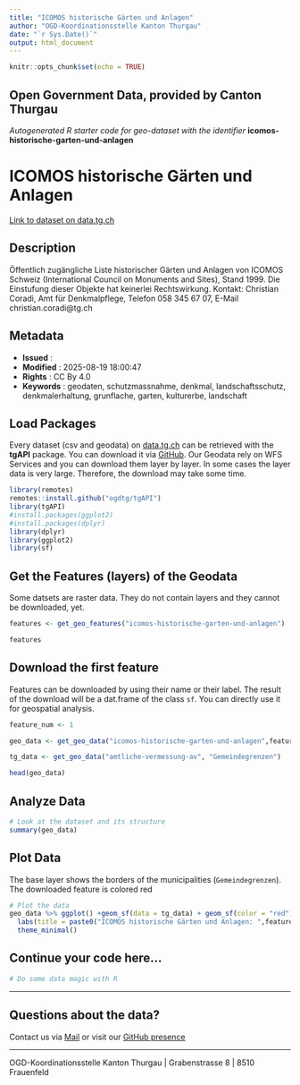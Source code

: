 ```yaml
---
title: "ICOMOS historische Gärten und Anlagen"
author: "OGD-Koordinationsstelle Kanton Thurgau"
date: "`r Sys.Date()`"
output: html_document
---
```


```r
knitr::opts_chunk$set(echo = TRUE)
```

## Open Government Data, provided by **Canton Thurgau**
*Autogenerated R starter code for geo-dataset with the identifier* **icomos-historische-garten-und-anlagen**


# **ICOMOS historische Gärten und Anlagen**

[Link to dataset on data.tg.ch](https://data.tg.ch/explore/dataset/icomos-historische-garten-und-anlagen/information/)

## Description

Öffentlich zugängliche Liste historischer Gärten und Anlagen von ICOMOS Schweiz (International Council on Monuments and Sites), Stand 1999. Die Einstufung dieser Objekte hat keinerlei Rechtswirkung. Kontakt: Christian Coradi, Amt für Denkmalpflege, Telefon 058 345 67 07, E-Mail christian.coradi@tg.ch

## Metadata

- **Issued**                   : 
- **Modified**                 : 2025-08-19 18:00:47
- **Rights**                   : CC By 4.0
- **Keywords**                 : geodaten, schutzmassnahme, denkmal, landschaftsschutz, denkmalerhaltung, grunflache, garten, kulturerbe, landschaft

## Load Packages

Every dataset (csv and geodata) on [data.tg.ch](https://data.tg.ch/pages/start/) can be retrieved with the **tgAPI** package. You can download it via [GitHub](https://github.com/ogdtg/tgAPI). Our Geodata rely on WFS Services and you can download them layer by layer. In some cases the layer data is very large. Therefore, the download may take some time.

```r
library(remotes)
remotes::install.github("ogdtg/tgAPI")
library(tgAPI)
#install.packages(ggplot2)
#install.packages(dplyr)
library(dplyr)
library(ggplot2)
library(sf)

```


## Get the Features (layers) of the Geodata

Some datsets are raster data. They do not contain layers and they cannot be downloaded, yet.

```r
features <- get_geo_features("icomos-historische-garten-und-anlagen")

features
```


## Download the first feature

Features can be downloaded by using their name or their label. The result of the download will be a dat.frame of the class `sf`. You can directly use it for geospatial analysis.

```r

feature_num <- 1

geo_data <- get_geo_data("icomos-historische-garten-und-anlagen",features$name[feature_num])

tg_data <- get_geo_data("amtliche-vermessung-av", "Gemeindegrenzen")

head(geo_data)
```


## Analyze Data

```r

# Look at the dataset and its structure
summary(geo_data)

```


## Plot Data

The base layer shows the borders of the municipalities (`Gemeindegrenzen`). The downloaded feature is colored red

```r

# Plot the data
geo_data %>% ggplot() +geom_sf(data = tg_data) + geom_sf(color = "red") +
  labs(title = paste0("ICOMOS historische Gärten und Anlagen: ",features$title[feature_num])) +
  theme_minimal()

```


## Continue your code here...


```r
# Do some data magic with R
```

------------------------------------------------------------------------

## Questions about the data?

Contact us via [Mail](mailto:ogd@tg.ch) or visit our [GitHub presence](https://github.com/ogdtg)


------------------------------------------------------------------------

OGD-Koordinationsstelle Kanton Thurgau | Grabenstrasse 8 | 8510 Frauenfeld
